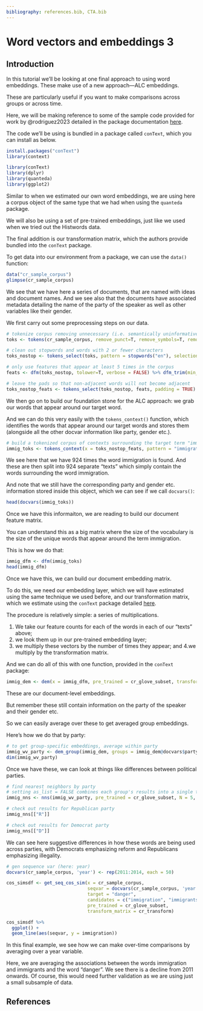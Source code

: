 ```yaml
---
bibliography: references.bib, CTA.bib
---
```


# Word vectors and embeddings 3

## Introduction

In this tutorial we'll be looking at one final approach to using word embeddings. These make use of a new approach---ALC embeddings.

These are particularly useful if you want to make comparisons across groups or across time.

Here, we will be making reference to some of the sample code provided for work by @rodriguez2023 detailed in the package documentation [here](https://github.com/prodriguezsosa/conText/blob/master/vignettes/quickstart.md).

The code we'll be using is bundled in a package called `conText`, which you can install as below.

```r
install.packages("conText")
library(context)
```

```r
library(conText)
library(dplyr)
library(quanteda)
library(ggplot2)
```

Similar to when we estimated our own word embeddings, we are using here a corpus object of the same type that we had when using the `quanteda` package.

We will also be using a set of pre-trained embeddings, just like we used when we tried out the Histwords data.

The final addition is our transformation matrix, which the authors provide bundled into the `conText` package.

To get data into our environment from a package, we can use the `data()` function:

```r
data("cr_sample_corpus")
glimpse(cr_sample_corpus)
```

We see that we have here a series of documents, that are named with ideas and document names. And we see also that the documents have associated metadata detailing the name of the party of the speaker as well as other variables like their gender.

We first carry out some preprocessing steps on our data.

```r
# tokenize corpus removing unnecessary (i.e. semantically uninformative) elements
toks <- tokens(cr_sample_corpus, remove_punct=T, remove_symbols=T, remove_numbers=T, remove_separators=T)

# clean out stopwords and words with 2 or fewer characters
toks_nostop <- tokens_select(toks, pattern = stopwords("en"), selection = "remove", min_nchar=3)

# only use features that appear at least 5 times in the corpus
feats <- dfm(toks_nostop, tolower=T, verbose = FALSE) %>% dfm_trim(min_termfreq = 5) %>% featnames()

# leave the pads so that non-adjacent words will not become adjacent
toks_nostop_feats <- tokens_select(toks_nostop, feats, padding = TRUE)
```

We then go on to build our foundation stone for the ALC approach: we grab our words that appear around our target word.

And we can do this very easily with the `tokens_context()` function, which identifies the words that appear around our target words and stores them (alongside all the other docvar information like party, gender etc.).

```r
# build a tokenized corpus of contexts surrounding the target term "immigration"
immig_toks <- tokens_context(x = toks_nostop_feats, pattern = "immigration", window = 6L)
```

We see here that we have 924 times the word immigration is found. And these are then split into 924 separate "texts" which simply contain the words surrounding the word immigration.

And note that we still have the corresponding party and gender etc. information stored inside this object, which we can see if we call `docvars()`:

```r
head(docvars(immig_toks))
```

Once we have this informaiton, we are reading to build our document feature matrix.

You can understand this as a big matrix where the size of the vocabulary is the size of the unique words that appear around the term immigration.

This is how we do that:

```r
immig_dfm <- dfm(immig_toks)
head(immig_dfm)
```

Once we have this, we can build our document embedding matrix.

To do this, we need our embedding layer, which we will have estimated using the same technique we used before, and our transformation matrix, which we estimate using the `conText` package detailed [here](https://github.com/prodriguezsosa/conText/blob/master/vignettes/quickstart.md#local-glove-and-transformation-matrix).

The procedure is relatively simple: a series of multiplications.

1.  We take our feature counts for each of the words in each of our "texts" above;
2.  we look them up in our pre-trained embedding layer;
3.  we multiply these vectors by the number of times they appear; and 4.we multiply by the transformation matrix.

And we can do all of this with one function, provided in the `conText` package:

```r
immig_dem <- dem(x = immig_dfm, pre_trained = cr_glove_subset, transform = TRUE, transform_matrix = cr_transform, verbose = TRUE)

```

These are our document-level embeddings. 

But remember these still contain information on the party of the speaker and their gender etc. 

So we can easily average over these to get averaged group embeddings. 

Here's how we do that by party:

```r
# to get group-specific embeddings, average within party
immig_wv_party <- dem_group(immig_dem, groups = immig_dem@docvars$party)
dim(immig_wv_party)
```

Once we have these, we can look at things like differences between political parties. 

```r
# find nearest neighbors by party
# setting as_list = FALSE combines each group's results into a single tibble (useful for joint plotting)
immig_nns <- nns(immig_wv_party, pre_trained = cr_glove_subset, N = 5, candidates = immig_wv_party@features, as_list = TRUE)

# check out results for Republican party
immig_nns[["R"]]

# check out results for Democrat party
immig_nns[["D"]]
```

We can see here suggestive differences in how these words are being used across parties, with Democrats emphasizing reform and Republicans emphasizing illegality. 

```r
# gen sequence var (here: year)
docvars(cr_sample_corpus, 'year') <- rep(2011:2014, each = 50)

cos_simsdf <- get_seq_cos_sim(x = cr_sample_corpus,
                              seqvar = docvars(cr_sample_corpus, 'year'),
                              target = "danger",
                              candidates = c("immigration", "immigrants"),
                              pre_trained = cr_glove_subset,
                              transform_matrix = cr_transform)

cos_simsdf %>%
  ggplot() +
  geom_line(aes(seqvar, y = immigration))

```

In this final example, we see how we can make over-time comparisons by averaging over a year variable. 

Here, we are averaging the associations between the words immigration and immigrants and the word "danger". We see there is a decline from 2011 onwards. Of course, this would need further validation as we are using just a small subsample of data. 

## References
